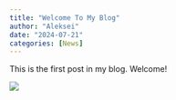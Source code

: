 ```yaml
---
title: "Welcome To My Blog"
author: "Aleksei"
date: "2024-07-21"
categories: [News]
---
```


This is the first post in my blog. Welcome!

![](round-profile.png){fig-align="center"}
